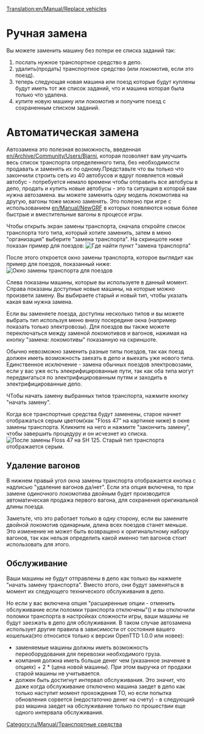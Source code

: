 [[Translation:en/Manual/Replace vehicles]]
{{ru/Manual/Tutorial/Учебник}}
= Ручная замена =
Вы можете заменить машину без потери ее списка заданий так:
#послать нужное транспортное средство в депо.
#удалить(продать) транспортное средство (или локомотив, если это поезд).
#теперь следующая новая машина или поезд которые будут куплены будут иметь тот же список заданий, что и машина которая была только что удалена.
#купите новую машину или локомотив и получите поезд с сохраненным списком заданий.

= Автоматическая замена =

Автозамена это полезная возможность, введенная [[en/Archive/Community/Users/Bjarni]], которая позволяет вам улучшить весь список транспорта определенного типа, без необходимости продавать и заменять их по одному.Представьте что вы только что закончили строить сеть из 40 автобусов и вдруг появляется новый автобус - потребуется немало времени чтобы отправить все автобусы в депо, продать и купить новые автобусы - это та ситуация в которой вам нужна автозамена. вы можете заменить одну модель локомотива на другую, вагоны тоже можно заменять. Это полезно при игре с использованием [[en/Manual/NewGRF]] в которых появляются новые более быстрые и вместительные вагоны в процессе игры.

Чтобы открыть экран замены транспорта, сначала откройте список транспорта того типа, который хотите заменить, затем в меню "организация" выберите "замена транспорта". На скриншоте ниже показан пример для поездов:
[[File:en/Manual/ManageList.png|frame|none|Где найти пункт "замена транспорта"]]

После этого откроется окно замены транспорта, которое выглядит как пример для поездов, показанный ниже:
[[File:en/Manual/ReplaceTrain.png|frame|none|Окно замены транспорта для поездов]]


Слева показаны машины, которые вы используете в данный момент. Справа показаны доступные новые машины, на которые можно произвети замену. Вы выбираете старый и новый тип, чтобы указать какая вам нужна замена.

Если вы заменяете поезда, доступны несколько типов и вы можете выбрать тип используя меню внизу посередине окна (например показать только электровозы). Для поездов вы также можете переключаться между заменой локомотивов и вагонов, нажимая на кнопку "замена: локомотивы" показанную на скриншоте.

Обычно невозможно заменить разные типы поездов, так как поезд должен иметь возможность заехать в депо и выехать уже нового типа. Единственное исключение - замена обычных поездов электровозами, если у вас уже есть элекрифицированные пути, так как оба типа могут передвигаться по электрифицированным путям и заходить в электрифицированные депо.

ЧТобы начать замену выбранных типов транспорта, нажмите кнопку "начать замену".

Когда все транспортные средства будут заменены, старое начнет отображаться серым цветом(как "Floss 47" на картинке ниже) в окне замены транспорта. Кликните на него и нажмите "закончить замену", чтобы завершить процедуру и он исчезнет из списка.
[[File:en/Manual/ReplaceTrain2.png|frame|none|После замены ''Floss 47'' на ''SH 125''. Старый тип транспорта отображается серым.]]


==Удаление вагонов==
В нижнем правый угол окна замены транспорта отображается кнопка с надписью "удаление вагонов да/нет". Если эта опция включена, то при замене одиночного локомотива двойным будет производится автоматическая продажа первого вагона, для сохранения оригинальной длины поезда.

Заметьте, что это работает только в одну сторону, если вы замените двойной локомотив одинарным, длина всех поездов станет меньше. Это изменение не может быть возвращено к оригинальтному набору вагонов, так как нельзя определить какой именно тип вагонов стоит использовать для этого.

==Обслуживание==
Ваши машины не будут отправлены в депо как только вы нажмете "начать замену транспорта". Вместо этого, они будут заменяться в момент их следующего технического обслуживания в депо.

Но если у вас включена опция "расширенные опции - отменить обслуживание если поломки транспорта отключены"() и вы отключили поломки транспорта в настройках сложности игры, ваши машины не будут заезжать в депо для обслуживания. В таком случае автозамена использует другие правила в зависимости от состояния вашего кошелька(это относится только к версии OpenTTD 1.0.0 или новее):
* заменяемые машины должны иметь возможность переоборудования для перевозки необходимого груза.
* компания должна иметь больше денег чем (указанное значение в опциях) + 2 * (цена новой машины). При этом выручка от продажи старой машины не учитывается.
* должен быть достигнут интервал обслуживания. Это значит, что даже когда обслуживание отключено машина заедет в депо как только наступит момент прохождения ТО, но если попытка обновления сорвется (недостаточно денег на счету) - в следующий раз машина заедет на обслуживание только по прошествии еще одного интервала обслуживания.


[[Category:ru/Manual/Транспортные средства]]